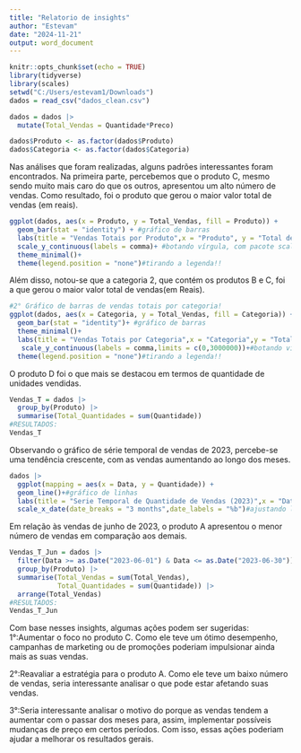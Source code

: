 ---
title: "Relatorio de insights"
author: "Estevam"
date: "2024-11-21"
output: word_document
---

```{r setup, include=FALSE}
knitr::opts_chunk$set(echo = TRUE)
library(tidyverse)
library(scales)
setwd("C:/Users/estevam1/Downloads")
dados = read_csv("dados_clean.csv")

dados = dados |> 
  mutate(Total_Vendas = Quantidade*Preco)

dados$Produto <- as.factor(dados$Produto)
dados$Categoria <- as.factor(dados$Categoria)
```


Nas análises que foram realizadas, alguns padrões interessantes foram encontrados. 
Na primeira parte, percebemos que o produto C, mesmo sendo muito mais caro do que os outros, apresentou um alto número de vendas. Como resultado, foi o produto que gerou o maior valor total de vendas (em reais). 



```{r,echo = FALSE}


ggplot(dados, aes(x = Produto, y = Total_Vendas, fill = Produto)) +
  geom_bar(stat = "identity") + #gráfico de barras
  labs(title = "Vendas Totais por Produto",x = "Produto", y = "Total de Vendas (em R$)") + #legendas
  scale_y_continuous(labels = comma)+ #botando vírgula, com pacote scales, no Y.
  theme_minimal()+
  theme(legend.position = "none")#tirando a legenda!!
```


Além disso, notou-se que a categoria 2, que contém os produtos B e C, foi a que gerou o maior valor total de vendas(em Reais). 



```{r,echo = FALSE}
#2° Gráfico de barras de vendas totais por categoria!
ggplot(dados, aes(x = Categoria, y = Total_Vendas, fill = Categoria)) +
  geom_bar(stat = "identity")+ #gráfico de barras
  theme_minimal()+              
  labs(title = "Vendas Totais por Categoria",x = "Categoria",y = "Total de Vendas (em R$)") +#legendas!!
   scale_y_continuous(labels = comma,limits = c(0,3000000))+#botando vírgula, com pacote scales, no Y.
  theme(legend.position = "none")#tirando a legenda!!
```


O produto D foi o que mais se destacou em termos de quantidade de unidades vendidas.


```{r,echo = FALSE}
Vendas_T = dados |> 
  group_by(Produto) |> 
  summarise(Total_Quantidades = sum(Quantidade))
#RESULTADOS:
Vendas_T
```


Observando o gráfico de série temporal de vendas de 2023, percebe-se uma tendência crescente, com as vendas aumentando ao longo dos meses.


```{r,echo = FALSE}
dados |> 
  ggplot(mapping = aes(x = Data, y = Quantidade)) +
  geom_line()+#gráfico de linhas
  labs(title = "Serie Temporal de Quantidade de Vendas (2023)",x = "Data",y = "Quantidade")+#legendas
  scale_x_date(date_breaks = "3 months",date_labels = "%b")#ajustando legenda do "X".
```


Em relação às vendas de junho de 2023, o produto A apresentou o menor número de vendas em comparação aos demais.


```{r,echo = FALSE}
Vendas_T_Jun = dados |> 
  filter(Data >= as.Date("2023-06-01") & Data <= as.Date("2023-06-30")) |> 
  group_by(Produto) |> 
  summarise(Total_Vendas = sum(Total_Vendas),
            Total_Quantidades = sum(Quantidade)) |> 
  arrange(Total_Vendas)
#RESULTADOS:
Vendas_T_Jun
```



Com base nesses insights, algumas ações podem ser sugeridas:
  1°:Aumentar o foco no produto C. Como ele teve um ótimo desempenho,  campanhas de marketing ou de promoções poderiam impulsionar ainda mais as suas vendas.
  
  2°:Reavaliar a estratégia para o produto A. Como ele teve um baixo número de vendas, seria interessante analisar o que pode estar afetando suas vendas.
  
  3°:Seria interessante analisar o motivo do porque as vendas tendem a aumentar com o passar dos meses para, assim, implementar possíveis mudanças de preço em certos períodos. Com isso, essas ações poderiam ajudar a melhorar os resultados gerais.
